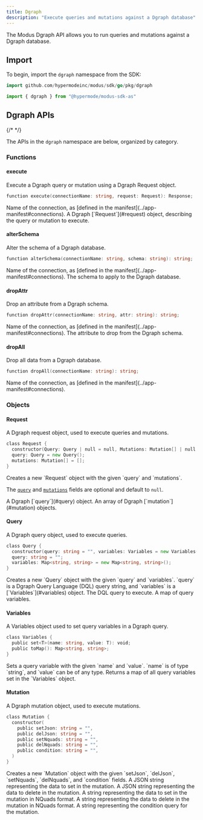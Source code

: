 ```yaml
---
title: Dgraph
description: "Execute queries and mutations against a Dgraph database"
---
```



<SdkHeader language="Go" feature="Dgraph" />

The Modus Dgraph API allows you to run queries and mutations against a Dgraph
database.

## Import

To begin, import the `dgraph` namespace from the SDK:

<CodeGroup>

```go Go
import github.com/hypermodeinc/modus/sdk/go/pkg/dgraph
```

```ts AssemblyScript
import { dgraph } from "@hypermode/modus-sdk-as"
```

</CodeGroup>

## Dgraph APIs

{/* <!-- vale Google.Headings = NO --> */}

The APIs in the `dgraph` namespace are below, organized by category.

<SdkTip />

### Functions

#### execute

Execute a Dgraph query or mutation using a Dgraph Request object.

```go
function execute(connectionName: string, request: Request): Response;
```

<ResponseField name="connectionName" type="string" required>
  Name of the connection, as [defined in the
  manifest](../app-manifest#connections).
</ResponseField>

<ResponseField name="request" type="Request" required>
  A Dgraph [`Request`](#request) object, describing the query or mutation to
  execute.
</ResponseField>

#### alterSchema

Alter the schema of a Dgraph database.

```go
function alterSchema(connectionName: string, schema: string): string;
```

<ResponseField name="connectionName" type="string" required>
  Name of the connection, as [defined in the
  manifest](../app-manifest#connections).
</ResponseField>

<ResponseField name="schema" type="string" required>
  The schema to apply to the Dgraph database.
</ResponseField>

#### dropAttr

Drop an attribute from a Dgraph schema.

```go
function dropAttr(connectionName: string, attr: string): string;
```

<ResponseField name="connectionName" type="string" required>
  Name of the connection, as [defined in the
  manifest](../app-manifest#connections).
</ResponseField>

<ResponseField name="attr" type="string" required>
  The attribute to drop from the Dgraph schema.
</ResponseField>

#### dropAll

Drop all data from a Dgraph database.

```go
function dropAll(connectionName: string): string;
```

<ResponseField name="connectionName" type="string" required>
  Name of the connection, as [defined in the
  manifest](../app-manifest#connections).
</ResponseField>

### Objects

#### Request

A Dgraph request object, used to execute queries and mutations.

```go
class Request {
  constructor(Query: Query | null = null, Mutations: Mutation[] | null = null);
  query: Query = new Query();
  mutations: Mutation[] = [];
}
```

<ResponseField name="new dgraph.Request(query, mutations)">
  Creates a new `Request` object with the given `query` and `mutations`.

The [`query`](#query) and [`mutations`](#mutation) fields are optional and
default to `null`.

</ResponseField>

<ResponseField name="query" type="Query">
  A Dgraph [`query`](#query) object.
</ResponseField>

<ResponseField name="mutations" type="Mutation[]">
  An array of Dgraph [`mutation`](#mutation) objects.
</ResponseField>

#### Query

A Dgraph query object, used to execute queries.

```go
class Query {
  constructor(query: string = "", variables: Variables = new Variables());
  query: string = "";
  variables: Map<string, string> = new Map<string, string>();
}
```

<ResponseField name="new dgraph.Query(query, variables)">
  Creates a new `Query` object with the given `query` and `variables`. `query`
  is a Dgraph Query Language (DQL) query string, and `variables` is a
  [`Variables`](#variables) object.
</ResponseField>

<ResponseField name="query" type="string">
  The DQL query to execute.
</ResponseField>

<ResponseField name="variables" type="Map<string, string>">
  A map of query variables.
</ResponseField>

#### Variables

A Variables object used to set query variables in a Dgraph query.

```go
class Variables {
  public set<T>(name: string, value: T): void;
  public toMap(): Map<string, string>;
}
```

<ResponseField name="Variables.set(name, value)">
  Sets a query variable with the given `name` and `value`. `name` is of type
  `string`, and `value` can be of any type.
</ResponseField>

<ResponseField name="Variables.toMap()">
  Returns a map of all query variables set in the `Variables` object.
</ResponseField>

#### Mutation

A Dgraph mutation object, used to execute mutations.

```go
class Mutation {
  constructor(
    public setJson: string = "",
    public delJson: string = "",
    public setNquads: string = "",
    public delNquads: string = "",
    public condition: string = "",
  )
}
```

<ResponseField name="new dgraph.Mutation(setJson, delJson, setNquads, delNquads, condition)">
  Creates a new `Mutation` object with the given `setJson`, `delJson`,
  `setNquads`, `delNquads`, and `condition` fields.
</ResponseField>

<ResponseField name="setJson" type="string">
  A JSON string representing the data to set in the mutation.
</ResponseField>

<ResponseField name="delJson" type="string">
  A JSON string representing the data to delete in the mutation.
</ResponseField>

<ResponseField name="setNquads" type="string">
  A string representing the data to set in the mutation in NQuads format.
</ResponseField>

<ResponseField name="delNquads" type="string">
  A string representing the data to delete in the mutation in NQuads format.
</ResponseField>

<ResponseField name="condition" type="string">
  A string representing the condition query for the mutation.
</ResponseField>

